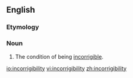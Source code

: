 ==English==

===Etymology===
{{suffix|incorrigible|ity}}

===Noun===
{{en-noun|-}}

# The condition of being [[incorrigible]].

[[io:incorrigibility]]
[[vi:incorrigibility]]
[[zh:incorrigibility]]